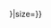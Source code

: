 {{country data {{{1|}}}|flagicon/core|variant={{{variant|{{{2|}}}}}}|size={{{size|}}}}}<noinclude>{{documentation}}</noinclude>